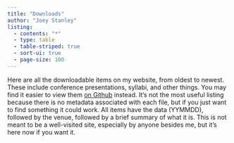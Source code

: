 ```yaml
---
title: "Downloads"
author: "Joey Stanley"
listing: 
  - contents: "*"
  - type: table
  - table-striped: true
  - sort-ui: true
  - page-size: 100
---
```


Here are all the downloadable items on my website, from oldest to newest. These include conference presentations, syllabi, and other things. You may find it easier to view them [on Github](https://github.com/JoeyStanley/joeystanley/tree/main/downloads) instead. It's not the most useful listing because there is no metadata associated with each file, but if you just want to find something it could work. All items have the data (YYMMDD), followed by the venue, followed by a brief summary of what it is. This is not meant to be a well-visited site, especially by anyone besides me, but it's here now if you want it. 